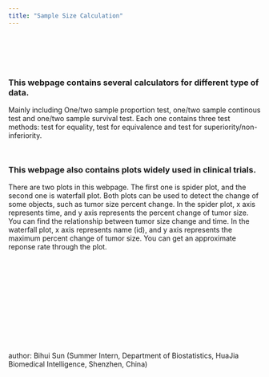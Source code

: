 ```yaml
---
title: "Sample Size Calculation"
---
```




<div style="margin-bottom:100px;">
</div>
### This webpage contains several calculators for different type of data. 

Mainly including One/two sample proportion test, one/two sample continous test and one/two sample survival test. Each one contains three test methods: test for equality, test for equivalence and test for superiority/non-inferiority.

<div style="margin-bottom:50px;">
</div>
### This webpage also contains plots widely used in clinical trials.

There are two plots in this webpage. The first one is spider plot, and the second one is waterfall plot. Both plots can be used to detect the change of some objects, such as tumor size percent change. 
In the spider plot, x axis represents time, and y axis represents the percent change of tumor size. You can find the relationship between tumor size change and time. In the waterfall plot, x axis represents name (id), and y axis represents the maximum percent change of tumor size. You can get an approximate reponse rate through the plot.

<div style="margin-bottom:200px;">
</div>
author: Bihui Sun
        (Summer Intern, Department of Biostatistics, HuaJia Biomedical Intelligence, Shenzhen, China)